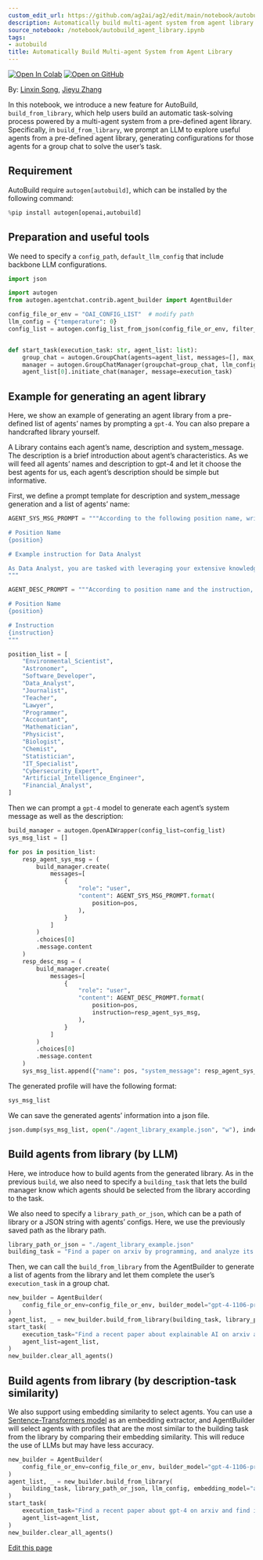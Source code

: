 ```yaml
---
custom_edit_url: https://github.com/ag2ai/ag2/edit/main/notebook/autobuild_agent_library.ipynb
description: Automatically build multi-agent system from agent library
source_notebook: /notebook/autobuild_agent_library.ipynb
tags:
- autobuild
title: Automatically Build Multi-agent System from Agent Library
---
```


<a href="https://colab.research.google.com/github/ag2ai/ag2/blob/main/notebook/autobuild_agent_library.ipynb" class="colab-badge" target="_blank"><img noZoom src="https://colab.research.google.com/assets/colab-badge.svg" alt="Open In Colab" /></a>
<a href="https://github.com/ag2ai/ag2/blob/main/notebook/autobuild_agent_library.ipynb" class="github-badge" target="_blank"><img noZoom src="https://img.shields.io/badge/Open%20on%20GitHub-grey?logo=github" alt="Open on GitHub" /></a>




By: [Linxin Song](https://linxins97.github.io/), [Jieyu
Zhang](https://jieyuz2.github.io/)

In this notebook, we introduce a new feature for AutoBuild,
`build_from_library`, which help users build an automatic task-solving
process powered by a multi-agent system from a pre-defined agent
library. Specifically, in `build_from_library`, we prompt an LLM to
explore useful agents from a pre-defined agent library, generating
configurations for those agents for a group chat to solve the user’s
task.

## Requirement

AutoBuild require `autogen[autobuild]`, which can be installed by the
following command:


```python
%pip install autogen[openai,autobuild]
```

## Preparation and useful tools

We need to specify a `config_path`, `default_llm_config` that include
backbone LLM configurations.


```python
import json

import autogen
from autogen.agentchat.contrib.agent_builder import AgentBuilder

config_file_or_env = "OAI_CONFIG_LIST"  # modify path
llm_config = {"temperature": 0}
config_list = autogen.config_list_from_json(config_file_or_env, filter_dict={"model": ["gpt-4-1106-preview", "gpt-4"]})


def start_task(execution_task: str, agent_list: list):
    group_chat = autogen.GroupChat(agents=agent_list, messages=[], max_round=12)
    manager = autogen.GroupChatManager(groupchat=group_chat, llm_config={"config_list": config_list, **llm_config})
    agent_list[0].initiate_chat(manager, message=execution_task)
```

## Example for generating an agent library

Here, we show an example of generating an agent library from a
pre-defined list of agents’ names by prompting a `gpt-4`. You can also
prepare a handcrafted library yourself.

A Library contains each agent’s name, description and system_message.
The description is a brief introduction about agent’s characteristics.
As we will feed all agents’ names and description to gpt-4 and let it
choose the best agents for us, each agent’s description should be simple
but informative.

First, we define a prompt template for description and system_message
generation and a list of agents’ name:


```python
AGENT_SYS_MSG_PROMPT = """According to the following position name, write a high quality instruction for the position following a given example. You should only return the instruction.

# Position Name
{position}

# Example instruction for Data Analyst

As Data Analyst, you are tasked with leveraging your extensive knowledge in data analysis to recognize and extract meaningful features from vast datasets. Your expertise in machine learning, specifically with the Random Forest Classifier, allows you to construct robust predictive models adept at handling both classification and regression tasks. You excel in model evaluation and interpretation, ensuring that the performance of your algorithms is not just assessed with precision, but also understood in the context of the data and the problem at hand. With a command over Python and proficiency in using the pandas library, you manipulate and preprocess data with ease.
"""

AGENT_DESC_PROMPT = """According to position name and the instruction, summarize the position into a high quality one sentence description.

# Position Name
{position}

# Instruction
{instruction}
"""

position_list = [
    "Environmental_Scientist",
    "Astronomer",
    "Software_Developer",
    "Data_Analyst",
    "Journalist",
    "Teacher",
    "Lawyer",
    "Programmer",
    "Accountant",
    "Mathematician",
    "Physicist",
    "Biologist",
    "Chemist",
    "Statistician",
    "IT_Specialist",
    "Cybersecurity_Expert",
    "Artificial_Intelligence_Engineer",
    "Financial_Analyst",
]
```

Then we can prompt a `gpt-4` model to generate each agent’s system
message as well as the description:


```python
build_manager = autogen.OpenAIWrapper(config_list=config_list)
sys_msg_list = []

for pos in position_list:
    resp_agent_sys_msg = (
        build_manager.create(
            messages=[
                {
                    "role": "user",
                    "content": AGENT_SYS_MSG_PROMPT.format(
                        position=pos,
                    ),
                }
            ]
        )
        .choices[0]
        .message.content
    )
    resp_desc_msg = (
        build_manager.create(
            messages=[
                {
                    "role": "user",
                    "content": AGENT_DESC_PROMPT.format(
                        position=pos,
                        instruction=resp_agent_sys_msg,
                    ),
                }
            ]
        )
        .choices[0]
        .message.content
    )
    sys_msg_list.append({"name": pos, "system_message": resp_agent_sys_msg, "description": resp_desc_msg})
```

The generated profile will have the following format:


```python
sys_msg_list
```

We can save the generated agents’ information into a json file.


```python
json.dump(sys_msg_list, open("./agent_library_example.json", "w"), indent=4)  # noqa: SIM115
```

## Build agents from library (by LLM)

Here, we introduce how to build agents from the generated library. As in
the previous `build`, we also need to specify a `building_task` that
lets the build manager know which agents should be selected from the
library according to the task.

We also need to specify a `library_path_or_json`, which can be a path of
library or a JSON string with agents’ configs. Here, we use the
previously saved path as the library path.


```python
library_path_or_json = "./agent_library_example.json"
building_task = "Find a paper on arxiv by programming, and analyze its application in some domain. For example, find a recent paper about gpt-4 on arxiv and find its potential applications in software."
```

Then, we can call the `build_from_library` from the AgentBuilder to
generate a list of agents from the library and let them complete the
user’s `execution_task` in a group chat.


```python
new_builder = AgentBuilder(
    config_file_or_env=config_file_or_env, builder_model="gpt-4-1106-preview", agent_model="gpt-4-1106-preview"
)
agent_list, _ = new_builder.build_from_library(building_task, library_path_or_json, llm_config)
start_task(
    execution_task="Find a recent paper about explainable AI on arxiv and find its potential applications in medical.",
    agent_list=agent_list,
)
new_builder.clear_all_agents()
```

## Build agents from library (by description-task similarity)

We also support using embedding similarity to select agents. You can use
a [Sentence-Transformers
model](https://www.sbert.net/docs/sentence_transformer/pretrained_models.html)
as an embedding extractor, and AgentBuilder will select agents with
profiles that are the most similar to the building task from the library
by comparing their embedding similarity. This will reduce the use of
LLMs but may have less accuracy.


```python
new_builder = AgentBuilder(
    config_file_or_env=config_file_or_env, builder_model="gpt-4-1106-preview", agent_model="gpt-4-1106-preview"
)
agent_list, _ = new_builder.build_from_library(
    building_task, library_path_or_json, llm_config, embedding_model="all-mpnet-base-v2"
)
start_task(
    execution_task="Find a recent paper about gpt-4 on arxiv and find its potential applications in software.",
    agent_list=agent_list,
)
new_builder.clear_all_agents()
```

<div className="edit-url-container">
    <a className="edit-url" href="https://github.com/ag2ai/ag2/edit/main/notebook/autobuild_agent_library.ipynb" target='_blank'><Icon icon="pen" iconType="solid" size="13px"/> Edit this page</a>
</div>
